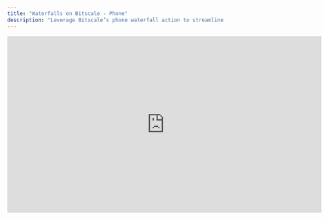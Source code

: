 ```yaml
---
title: "Waterfalls on Bitscale - Phone"
description: "Leverage Bitscale’s phone waterfall action to streamline phone number retrieval from multiple data providers, minimizing redundancy and ensuring seamless integration into your workflows."
---
```


<iframe width="728" height="410" src="https://www.youtube.com/embed/MUdrzXXp4Ls?si=pwbbRPzhU_cNsScu" title="YouTube video player" frameborder="0" allow="accelerometer; autoplay; clipboard-write; encrypted-media; gyroscope; picture-in-picture; web-share" referrerpolicy="strict-origin-when-cross-origin" allowfullscreen />

## **Simplify Phone Number Retrieval**

Identifying accurate phone numbers for outreach is crucial but can often require querying multiple data providers. Bitscale’s **phone waterfall action** automates this process by:

* Sequentially parsing through multiple phone data providers in a user-defined order.

* Returning the first valid phone number retrieved, saving time and resources.

* Eliminating redundancy by ensuring only unique and verified numbers are captured.

This feature is designed to reduce manual effort while improving the accuracy of your lead data.

***

## **How It Works**

**1. Define Your Provider Sequence**

Set up your workflow by selecting the phone data providers you want to query. Bitscale allows you to:

* Add multiple providers in a prioritized sequence (e.g., Provider A → Provider B → Provider C).

* Customize the order based on reliability, speed, or cost preferences.

**Why This Matters:** Tailoring the provider sequence ensures optimal results based on your unique needs.

**2. Retrieve Phone Numbers**

Once your provider sequence is defined, the waterfall action:

* Queries each provider in the specified order.

* Stops as soon as it retrieves a valid phone number.

**Why This Matters:** This reduces processing time and ensures you’re always working with the best available data.

**3. Minimize Redundancy**

To prevent unreachable phone numbers in your grid, Bitscale’s waterfall action:

* Allows you to set up validation on each fetch attempt.

***

## **Key Benefits of Phone Waterfalls**

* **Efficiency:** Automate phone number retrieval from multiple providers without duplicating efforts.

* **Flexibility:** Customize the provider order to match your priorities and workflow needs.

* **Accuracy:** Retrieve only valid and unique phone numbers for your leads.

***

## **Getting Started**

Streamline your phone number retrieval process today:
👉 **\[Grid Link]** to explore templates and integrate the phone waterfall action into your workflows.

**Pro Tip:** Prioritize high-quality providers first in your sequence for faster and more accurate results.